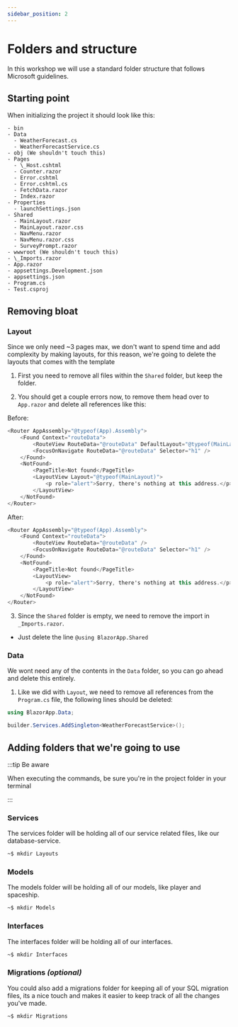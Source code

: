```yaml
---
sidebar_position: 2
---
```


# Folders and structure

In this workshop we will use a standard folder structure that follows Microsoft guidelines.

## Starting point

When initializing the project it should look like this:

```folder
- bin
- Data
  - WeatherForecast.cs
  - WeatherForecastService.cs
- obj (We shouldn't touch this)
- Pages
  - \_Host.cshtml
  - Counter.razor
  - Error.cshtml
  - Error.cshtml.cs
  - FetchData.razor
  - Index.razor
- Properties
  - launchSettings.json
- Shared
  - MainLayout.razor
  - MainLayout.razor.css
  - NavMenu.razor
  - NavMenu.razor.css
  - SurveyPrompt.razor
- wwwroot (We shouldn't touch this)
- \_Imports.razor
- App.razor
- appsettings.Development.json
- appsettings.json
- Program.cs
- Test.csproj
```

## Removing bloat

### Layout

Since we only need ~3 pages max, we don't want to spend time and add complexity by making layouts,
for this reason, we're going to delete the layouts that comes with the template

1. First you need to remove all files within the `Shared` folder, but keep the folder.

2. You should get a couple errors now, to remove them head over to `App.razor` and delete all references like this:

Before:

```cs
<Router AppAssembly="@typeof(App).Assembly">
    <Found Context="routeData">
        <RouteView RouteData="@routeData" DefaultLayout="@typeof(MainLayout)" />
        <FocusOnNavigate RouteData="@routeData" Selector="h1" />
    </Found>
    <NotFound>
        <PageTitle>Not found</PageTitle>
        <LayoutView Layout="@typeof(MainLayout)">
            <p role="alert">Sorry, there's nothing at this address.</p>
        </LayoutView>
    </NotFound>
</Router>
```

After:

```cs
<Router AppAssembly="@typeof(App).Assembly">
    <Found Context="routeData">
        <RouteView RouteData="@routeData" />
        <FocusOnNavigate RouteData="@routeData" Selector="h1" />
    </Found>
    <NotFound>
        <PageTitle>Not found</PageTitle>
        <LayoutView>
            <p role="alert">Sorry, there's nothing at this address.</p>
        </LayoutView>
    </NotFound>
</Router>
```

3. Since the `Shared` folder is empty, we need to remove the import in `_Imports.razor`.

- Just delete the line `@using BlazorApp.Shared`

### Data

We wont need any of the contents in the `Data` folder, so you can go ahead and delete this entirely.

1. Like we did with `Layout`, we need to remove all references from the `Program.cs` file, the following lines should be deleted:

```cs
using BlazorApp.Data;
```

```cs
builder.Services.AddSingleton<WeatherForecastService>();
```

## Adding folders that we're going to use

:::tip Be aware

When executing the commands, be sure you're in the project folder in your terminal

:::

### Services

The services folder will be holding all of our service related files, like our database-service.

```bash
~$ mkdir Layouts
```

### Models

The models folder will be holding all of our models, like player and spaceship.

```bash
~$ mkdir Models
```

### Interfaces

The interfaces folder will be holding all of our interfaces.

```bash
~$ mkdir Interfaces
```

### Migrations _(optional)_

You could also add a migrations folder for keeping all of your SQL migration files, its a nice touch
and makes it easier to keep track of all the changes you've made.

```bash
~$ mkdir Migrations
```

